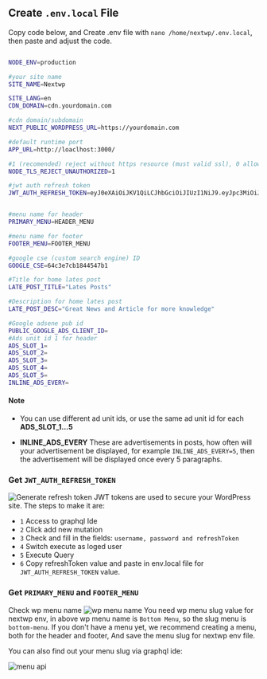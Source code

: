 ## Create `.env.local` File
Copy code below, and Create .env file with `nano /home/nextwp/.env.local`, then paste and adjust the code.
```bash filename="#/home/nextwp/.env.local" copy

NODE_ENV=production

#your site name
SITE_NAME=Nextwp 

SITE_LANG=en
CDN_DOMAIN=cdn.yourdomain.com

#cdn domain/subdomain
NEXT_PUBLIC_WORDPRESS_URL=https://yourdomain.com

#default runtime port
APP_URL=http://loaclhost:3000/ 

#1 (recomended) reject without https resource (must valid ssl), 0 allow both http and https resource,
NODE_TLS_REJECT_UNAUTHORIZED=1

#jwt auth refresh token
JWT_AUTH_REFRESH_TOKEN=eyJ0eXAiOiJKV1QiLCJhbGciOiJIUzI1NiJ9.eyJpc3MiOiJodHRwczovL3RlY2h0cmlidW5lLnRlc3QiLCJpYXQiOjE3MDY5MDkzNjIsIm5iZiI6MTcwNjkwOTM2MiwiZXhwIjoxNzM4NDQ1MzYyLCJkYXRhIjp7InVzZXIiOnsiaWQiOiIxIiwidXNlcl9zZWNyZXQiOiJncmFwaHFsX2p3dF82NTU0ZjJiOTFlMGI3In19fQ.r04VJmUaLZJNlUomXHeSmXLn3a-keziI60M1ul0hZao


#menu name for header
PRIMARY_MENU=HEADER_MENU

#menu name for footer
FOOTER_MENU=FOOTER_MENU

#google cse (custom search engine) ID
GOOGLE_CSE=64c3e7cb1844547b1

#Title for home lates post
LATE_POST_TITLE="Lates Posts"

#Description for home lates post
LATE_POST_DESC="Great News and Article for more knowledge"

#Google adsene pub id
PUBLIC_GOOGLE_ADS_CLIENT_ID=
#Ads unit id 1 for header
ADS_SLOT_1=
ADS_SLOT_2=
ADS_SLOT_3=
ADS_SLOT_4=
ADS_SLOT_5=
INLINE_ADS_EVERY=

```
#### Note
- You can use different ad unit ids, or use the same ad unit id for each **ADS_SLOT_1...5**

- **INLINE_ADS_EVERY** These are advertisements in posts, how often will your advertisement be displayed, for example `INLINE_ADS_EVERY=5`, then the advertisement will be displayed once every 5 paragraphs.


### Get `JWT_AUTH_REFRESH_TOKEN`

![Generate refresh token](/generate.png)
JWT tokens are used to secure your WordPress site. The steps to make it are:

- `1` Access to graphql Ide
- `2` Click add new mutation
- `3` Check and fill in the fields: `username, password and refreshToken`
- `4` Switch execute as loged user
- `5` Execute Query
- `6` Copy refreshToken value and paste in env.local file for `JWT_AUTH_REFRESH_TOKEN` value.

### Get `PRIMARY_MENU` and `FOOTER_MENU`
Check wp menu name
![wp menu name](/wpmenu.png)
You need wp menu slug value for nextwp env, in above wp menu name is `Bottom Menu`, so the slug menu is `bottom-menu`.
If you don't have a menu yet, we recommend creating a menu, both for the header and footer, And save the menu slug for nextwp env file.

You can also find out your menu slug via graphql ide:

![menu api](/menuapi.png)